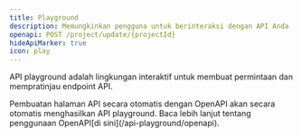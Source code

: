 ```yaml
---
title: Playground
description: Memungkinkan pengguna untuk berinteraksi dengan API Anda
openapi: POST /project/update/{projectId}
hideApiMarker: true
icon: play
---
```


API playground adalah lingkungan interaktif untuk membuat permintaan dan mempratinjau endpoint API.

<Info>
  Pembuatan halaman API secara otomatis dengan OpenAPI akan secara otomatis menghasilkan API playground. Baca lebih lanjut tentang penggunaan OpenAPI[di sini](/api-playground/openapi).
</Info>

